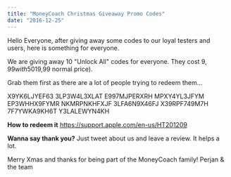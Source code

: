 ```yaml
---
title: "MoneyCoach Christmas Giveaway Promo Codes"
date: "2016-12-25"
---
```


Hello Everyone, after giving away some codes to our loyal testers and users, here is something for everyone.

We are giving away 10 "Unlock All" codes for everyone. They cost $9,99 with 50% off ($19,99 normal price).

Grab them first as there are a lot of people trying to redeem them...

X9YK6LJYEF63 3LP3W4L3XLAT E997MJPERXRH MPXY4YL3JFYM EP3WHHX9FYMR NKMRPNKHFXJF 3LFA6N9X46FJ X39RPF749M7H 7F7YWKA9KH6T Y3LALEWYN4KH

**How to redeem it** https://support.apple.com/en-us/HT201209

**Wanna say thank you?** Just tweet about us and leave a review. It helps a lot.

Merry Xmas and thanks for being part of the MoneyCoach family! Perjan & the team
